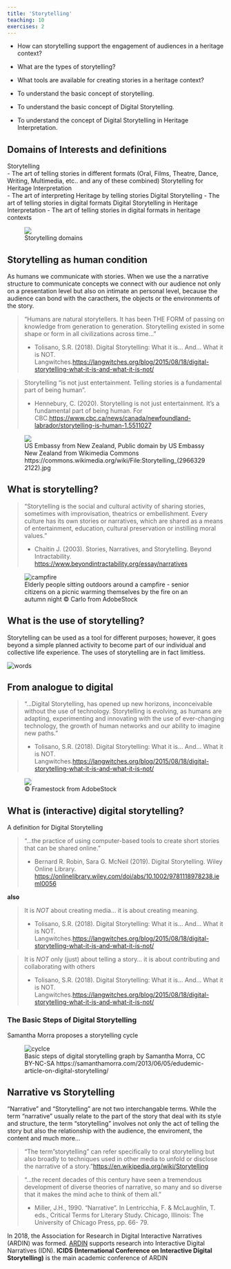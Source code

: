 ```yaml
---
title: 'Storytelling'
teaching: 10
exercises: 2
---
```

:::::::::::::::::::::::::::::::::::::: questions 

- How can storytelling support the engagement of audiences in a heritage context?

- What are the types of storytelling?

- What tools are available for creating stories in a heritage context?

::::::::::::::::::::::::::::::::::::::::::::::::
::::::::::::::::::::::::::::::::::::: objectives
- To understand the basic concept of storytelling.

- To understand the basic concept of Digital Storytelling.

- To understand the concept of Digital Storytelling in Heritage Interpretation.
:::::::::::::


## Domains of Interests and definitions 
Storytelling  
- The art of telling stories in different formats (Oral, Films, Theatre, Dance, Writing, Multimedia, etc.. and any of these combined) 
Storytelling for Heritage Interpretation  
- The art of interpreting Heritage by telling stories 
Digital Storytelling 
- The art of telling stories in digital formats 
Digital Storytelling in Heritage Interpretation 
- The art of telling stories in digital formats in heritage contexts

![Storytelling domains](fig/Fig_01_self_produced_graph.png){alt=''}

## Storytelling as human condition
As humans we communicate with stories. When we use the a narrative structure to communicate concepts we connect with our audience not only on a presentation level but also on intimate an personal level, because the audience can bond with the caracthers, the objects or the environments of the story.

> "Humans are natural storytellers. It has been THE FORM of passing on knowledge from generation to generation. Storytelling existed in some shape or form in all civilizations across time..."
>
- Tolisano, S.R. (2018). Digital Storytelling: What it is… And… What it is NOT. Langwitches.[https://langwitches.org/blog/2015/08/18/digital-storytelling-what-it-is-and-what-it-is-not/](https://langwitches.org/blog/2015/08/18/digital-storytelling-what-it-is-and-what-it-is-not/){target="_blank" rel="noopener"}


> Storytelling "is not just entertainment. Telling stories is a fundamental part of being human".
>
- Hennebury, C. (2020). Storytelling is not just entertainment. It's a fundamental part of being human. For CBC.[https://www.cbc.ca/news/canada/newfoundland-labrador/storytelling-is-human-1.5511027](https://www.cbc.ca/news/canada/newfoundland-labrador/storytelling-is-human-1.5511027 ){target="_blank" rel="noopener"}


![US Embassy from New Zealand, Public domain by US Embassy New Zealand from Wikimedia Commons https://commons.wikimedia.org/wiki/File:Storytelling_(29663292122).jpg ](fig/Fig_02_Storytelling_(29663292122).jpg){alt=''}

## What is storytelling?

> "Storytelling is the social and cultural activity of sharing stories, sometimes with improvisation, theatrics or embellishment.
Every culture has its own stories or narratives, which are shared as a means of entertainment, education, cultural preservation or instilling moral values."
>
- Chaitin J. (2003). Stories, Narratives, and Storytelling. Beyond Intractability. [https://www.beyondintractability.org/essay/narratives](https://www.beyondintractability.org/essay/narratives){target="_blank" rel="noopener"} 

![Elderly people sitting outdoors around a campfire - senior citizens on a picnic warming themselves by the fire on an autumn night &copy; Carlo from AdobeStock](fig/Fig_04_AdobeStock_461032749.jpeg){alt='campfire'}

## What is the use of storytelling?

Storytelling can be used as a tool for different purposes; however, it goes beyond a simple planned activity to become part of our individual and collective life experience. The uses of storytelling are in fact limitless. 

![](fig/Fig_05_wordcloud.PNG){alt='words'}


## From analogue to digital

> "...Digital Storytelling, has opened up new horizons, inconceivable without the use of technology. Storytelling is evolving, as humans are adapting, experimenting and innovating with the use of ever-changing technology, the growth of human networks and our ability to imagine new paths."
>
- Tolisano, S.R. (2018). Digital Storytelling: What it is… And… What it is NOT. Langwitches.[https://langwitches.org/blog/2015/08/18/digital-storytelling-what-it-is-and-what-it-is-not/](https://langwitches.org/blog/2015/08/18/digital-storytelling-what-it-is-and-what-it-is-not/){target="_blank" rel="noopener"}

 
![&copy; Framestock from AdobeStock](fig/FIg_06_AdobeStock_535693047.jpeg){alt=''}

## What is (interactive) digital storytelling?

A definition for Digital Storytelling

> "...the practice of using computer-based tools to create short stories that can be shared online."
>
- Bernard R. Robin, Sara G. McNeil (2019). Digital Storytelling. Wiley Online Library. [https://onlinelibrary.wiley.com/doi/abs/10.1002/9781118978238.ieml0056](https://onlinelibrary.wiley.com/doi/abs/10.1002/9781118978238.ieml0056){target="_blank" rel="noopener"}

**also**

> It is *NOT* about creating media... it is about creating meaning.
>
- Tolisano, S.R. (2018). Digital Storytelling: What it is… And… What it is NOT. Langwitches.[https://langwitches.org/blog/2015/08/18/digital-storytelling-what-it-is-and-what-it-is-not/](https://langwitches.org/blog/2015/08/18/digital-storytelling-what-it-is-and-what-it-is-not/){target="_blank" rel="noopener"}


> It is *NOT* only (just) about telling a story... it is about contributing and collaborating with others
>
- Tolisano, S.R. (2018). Digital Storytelling: What it is… And… What it is NOT. Langwitches.[https://langwitches.org/blog/2015/08/18/digital-storytelling-what-it-is-and-what-it-is-not/](https://langwitches.org/blog/2015/08/18/digital-storytelling-what-it-is-and-what-it-is-not/){target="_blank" rel="noopener"}

### The Basic Steps of Digital Storytelling 

Samantha Morra proposes a storytelling cycle

![Basic steps of digital storytelling graph by Samantha Morra, CC BY-NC-SA https://samanthamorra.com/2013/06/05/edudemic-article-on-digital-storytelling/  ](fig/Fig_07_DigstoryProcess.png){alt='cyclce'}


## Narrative vs Storytelling
"Narrative" and "Storytelling" are not two interchangable terms. While the term "narrative" usually relate to the part of the story that deal with its style and structure, the term "storytelling" involves not only the act of telling the story but also the relationship with the audience, the enviroment, the content and much more...

> "The term "storytelling" can refer specifically to oral storytelling but also broadly to techniques used in other media to unfold or disclose the narrative of a story."[https://en.wikipedia.org/wiki/Storytelling](https://en.wikipedia.org/wiki/Storytelling){target="_blank" rel="noopener"}

> "...the recent decades of this century have seen a tremendous development of diverse theories of narrative, so many and so diverse that it makes the mind ache to think of them all."
>
- Miller, J.H., 1990. "Narrative". In Lentricchia, F. & McLaughlin, T. eds., Critical Terms for Literary Study. Chicago, Illinois: The University of Chicago Press, pp. 66- 79.

In 2018, the Association for Research in Digital Interactive Narratives (ARDIN) was formed. [ARDIN](https://ardin.online/){target="_blank" rel="noopener"} supports research into Interactive Digital Narratives (IDN). **ICIDS (International Conference on Interactive Digital Storytelling)** is the main academic conference of ARDIN

